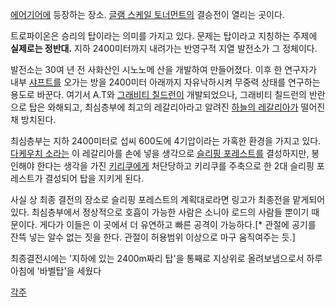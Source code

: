 [[에어기어]]에 등장하는 장소. [[글램 스케일 토너먼트]]의 결승전이 열리는 곳이다.

트로파이온은 승리의 탑이라는 의미를 가지고 있다. 문제는 탑이라고 지칭하는 주제에 '''실제로는 정반대.''' 지하 2400미터까지 내려가는 반영구적 지열 발전소가 그 정체이다.

발전소는 30여 년 전 사화산인 시노노메 산을 개발하여 만들어졌다. 이후 한 연구자가 내부 [[샤프트]]를 오가는 방을 2400미터 아래까지 자유낙하시켜 무중력 상태를 연구하는 용도로 바꾼다. 여기서 A.T와 [[그래비티 칠드런]]이 개발되었으나, 그래비티 칠드런의 반란으로 탑은 와해되고, 최심층부에 최고의 레갈리아라고 알려진 [[하늘의 레갈리아]]가 떨어진 채 방치된다.

최심층부는 지하 2400미터로 섭씨 600도에 4기압이라는 가혹한 환경을 가지고 있다. [[다케우치 소라]]는 이 레갈리아를 손에 넣을 생각으로 [[슬리핑 포레스트]]를 결성하지만, 봉인해야 한다는 생각을 가진 [[키리쿠]]에게 처단당하고 키리쿠를 주축으로 한 2대 슬리핑 포레스트가 결성되어 탑을 지키게 된다.

사실 상 최종 결전의 장소로 슬리핑 포레스트의 계획대로라면 링고가 최종전을 맡게되어있다. 최심층부에서 정상적으로 호흡이 가능한 사람은 소니아 로드의 사람들 뿐이기 때문이다. 게다가 이들은 이 곳에서 더 유연하고 빠른 공격이 가능하다.[* 관절에 공기를 잔뜩 넣는 알수 없는 짓을 한다. 관절이 허용범위 이상으로 마구 움직여주는 듯.]

최종결전시에는 '지하에 있는 2400m짜리 탑'을 통째로 지상위로 올려보냄으로서 하루아침에 '바벨탑'을 세웠다

[[각주]]
